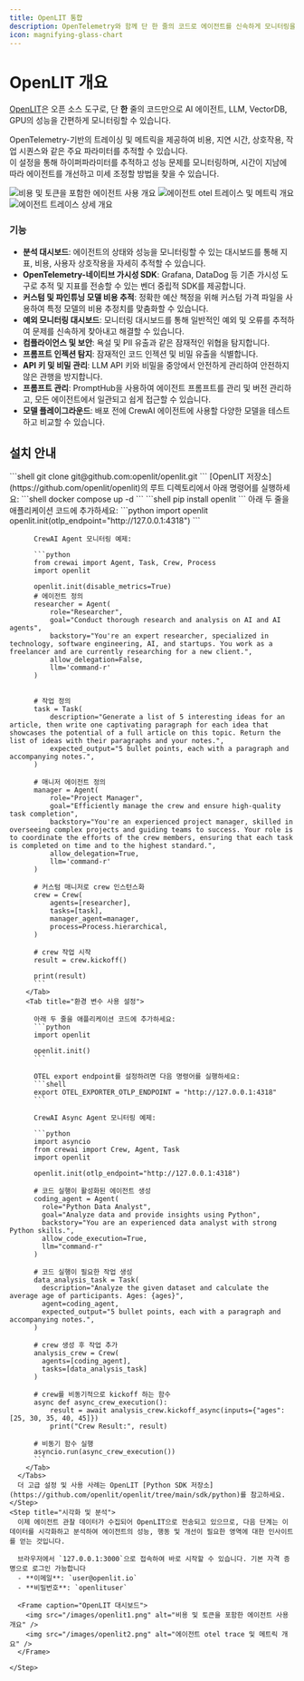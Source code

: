 ```yaml
---
title: OpenLIT 통합
description: OpenTelemetry와 함께 단 한 줄의 코드로 에이전트를 신속하게 모니터링을 시작하세요.
icon: magnifying-glass-chart
---
```


# OpenLIT 개요

[OpenLIT](https://github.com/openlit/openlit?src=crewai-docs)은 오픈 소스 도구로, 단 **한** 줄의 코드만으로 AI 에이전트, LLM, VectorDB, GPU의 성능을 간편하게 모니터링할 수 있습니다.

OpenTelemetry-기반의 트레이싱 및 메트릭을 제공하여 비용, 지연 시간, 상호작용, 작업 시퀀스와 같은 주요 파라미터를 추적할 수 있습니다.  
이 설정을 통해 하이퍼파라미터를 추적하고 성능 문제를 모니터링하며, 시간이 지남에 따라 에이전트를 개선하고 미세 조정할 방법을 찾을 수 있습니다.

<Frame caption="OpenLIT 대시보드">
  <img src="/images/openlit1.png" alt="비용 및 토큰을 포함한 에이전트 사용 개요" />
  <img src="/images/openlit2.png" alt="에이전트 otel 트레이스 및 메트릭 개요" />
  <img src="/images/openlit3.png" alt="에이전트 트레이스 상세 개요" />
</Frame>

### 기능

- **분석 대시보드**: 에이전트의 상태와 성능을 모니터링할 수 있는 대시보드를 통해 지표, 비용, 사용자 상호작용을 자세히 추적할 수 있습니다.
- **OpenTelemetry-네이티브 가시성 SDK**: Grafana, DataDog 등 기존 가시성 도구로 추적 및 지표를 전송할 수 있는 벤더 중립적 SDK를 제공합니다.
- **커스텀 및 파인튜닝 모델 비용 추적**: 정확한 예산 책정을 위해 커스텀 가격 파일을 사용하여 특정 모델의 비용 추정치를 맞춤화할 수 있습니다.
- **예외 모니터링 대시보드**: 모니터링 대시보드를 통해 일반적인 예외 및 오류를 추적하여 문제를 신속하게 찾아내고 해결할 수 있습니다.
- **컴플라이언스 및 보안**: 욕설 및 PII 유출과 같은 잠재적인 위협을 탐지합니다.
- **프롬프트 인젝션 탐지**: 잠재적인 코드 인젝션 및 비밀 유출을 식별합니다.
- **API 키 및 비밀 관리**: LLM API 키와 비밀을 중앙에서 안전하게 관리하여 안전하지 않은 관행을 방지합니다.
- **프롬프트 관리**: PromptHub을 사용하여 에이전트 프롬프트를 관리 및 버전 관리하고, 모든 에이전트에서 일관되고 쉽게 접근할 수 있습니다.
- **모델 플레이그라운드**: 배포 전에 CrewAI 에이전트에 사용할 다양한 모델을 테스트하고 비교할 수 있습니다.

## 설치 안내

<Steps>
    <Step title="OpenLIT 배포">
      <Steps>
        <Step title="OpenLIT 저장소 Git Clone">
          ```shell
          git clone git@github.com:openlit/openlit.git
          ```
        </Step>
        <Step title="Docker Compose 시작">
          [OpenLIT 저장소](https://github.com/openlit/openlit)의 루트 디렉토리에서 아래 명령어를 실행하세요:
          ```shell
          docker compose up -d
          ```
        </Step>
      </Steps>
    </Step>
    <Step title="OpenLIT SDK 설치">
      ```shell
      pip install openlit
      ```
    </Step>
    <Step title="애플리케이션에서 OpenLIT 초기화">
      아래 두 줄을 애플리케이션 코드에 추가하세요:
      <Tabs>
        <Tab title="함수 인자 사용 설정">
          ```python
          import openlit
          openlit.init(otlp_endpoint="http://127.0.0.1:4318")
          ```
          
          CrewAI Agent 모니터링 예제:

          ```python
          from crewai import Agent, Task, Crew, Process
          import openlit

          openlit.init(disable_metrics=True)
          # 에이전트 정의
          researcher = Agent(
              role="Researcher",
              goal="Conduct thorough research and analysis on AI and AI agents",
              backstory="You're an expert researcher, specialized in technology, software engineering, AI, and startups. You work as a freelancer and are currently researching for a new client.",
              allow_delegation=False,
              llm='command-r'
          )


          # 작업 정의
          task = Task(
              description="Generate a list of 5 interesting ideas for an article, then write one captivating paragraph for each idea that showcases the potential of a full article on this topic. Return the list of ideas with their paragraphs and your notes.",
              expected_output="5 bullet points, each with a paragraph and accompanying notes.",
          )

          # 매니저 에이전트 정의
          manager = Agent(
              role="Project Manager",
              goal="Efficiently manage the crew and ensure high-quality task completion",
              backstory="You're an experienced project manager, skilled in overseeing complex projects and guiding teams to success. Your role is to coordinate the efforts of the crew members, ensuring that each task is completed on time and to the highest standard.",
              allow_delegation=True,
              llm='command-r'
          )

          # 커스텀 매니저로 crew 인스턴스화
          crew = Crew(
              agents=[researcher],
              tasks=[task],
              manager_agent=manager,
              process=Process.hierarchical,
          )

          # crew 작업 시작
          result = crew.kickoff()

          print(result)
          ```
        </Tab>
        <Tab title="환경 변수 사용 설정">

          아래 두 줄을 애플리케이션 코드에 추가하세요:
          ```python
          import openlit

          openlit.init()
          ```

          OTEL export endpoint를 설정하려면 다음 명령어를 실행하세요:
          ```shell
          export OTEL_EXPORTER_OTLP_ENDPOINT = "http://127.0.0.1:4318"
          ```

          CrewAI Async Agent 모니터링 예제:

          ```python
          import asyncio
          from crewai import Crew, Agent, Task
          import openlit

          openlit.init(otlp_endpoint="http://127.0.0.1:4318")

          # 코드 실행이 활성화된 에이전트 생성
          coding_agent = Agent(
            role="Python Data Analyst",
            goal="Analyze data and provide insights using Python",
            backstory="You are an experienced data analyst with strong Python skills.",
            allow_code_execution=True,
            llm="command-r"
          )

          # 코드 실행이 필요한 작업 생성
          data_analysis_task = Task(
            description="Analyze the given dataset and calculate the average age of participants. Ages: {ages}",
            agent=coding_agent,
            expected_output="5 bullet points, each with a paragraph and accompanying notes.",
          )

          # crew 생성 후 작업 추가
          analysis_crew = Crew(
            agents=[coding_agent],
            tasks=[data_analysis_task]
          )

          # crew를 비동기적으로 kickoff 하는 함수
          async def async_crew_execution():
              result = await analysis_crew.kickoff_async(inputs={"ages": [25, 30, 35, 40, 45]})
              print("Crew Result:", result)

          # 비동기 함수 실행
          asyncio.run(async_crew_execution())
          ```
        </Tab>
      </Tabs>
      더 고급 설정 및 사용 사례는 OpenLIT [Python SDK 저장소](https://github.com/openlit/openlit/tree/main/sdk/python)를 참고하세요.
    </Step>
    <Step title="시각화 및 분석">
      이제 에이전트 관찰 데이터가 수집되어 OpenLIT으로 전송되고 있으므로, 다음 단계는 이 데이터를 시각화하고 분석하여 에이전트의 성능, 행동 및 개선이 필요한 영역에 대한 인사이트를 얻는 것입니다.

      브라우저에서 `127.0.0.1:3000`으로 접속하여 바로 시작할 수 있습니다. 기본 자격 증명으로 로그인 가능합니다
      - **이메일**: `user@openlit.io`
      - **비밀번호**: `openlituser`
      
      <Frame caption="OpenLIT 대시보드">
        <img src="/images/openlit1.png" alt="비용 및 토큰을 포함한 에이전트 사용 개요" />
        <img src="/images/openlit2.png" alt="에이전트 otel trace 및 메트릭 개요" />
      </Frame>

    </Step>
</Steps>